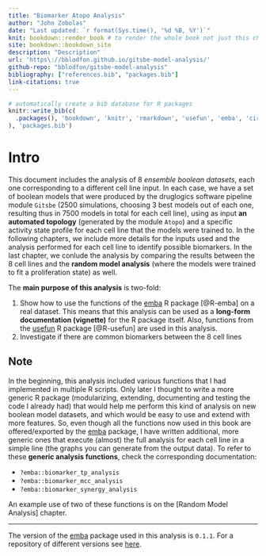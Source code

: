 ```yaml
---
title: "Biomarker Atopo Analysis"
author: "John Zobolas"
date: "Last updated: `r format(Sys.time(), '%d %B, %Y')`"
knit: bookdown::render_book # to render the whole book not just this chapter
site: bookdown::bookdown_site
description: "Description"
url: 'https\://bblodfon.github.io/gitsbe-model-analysis/'
github-repo: "bblodfon/gitsbe-model-analysis"
bibliography: ["references.bib", "packages.bib"]
link-citations: true
---
```


```r
# automatically create a bib database for R packages
knitr::write_bib(c(
  .packages(), 'bookdown', 'knitr', 'rmarkdown', 'usefun', 'emba', 'circlize'
), 'packages.bib')
```

# Intro {-}

This document includes the analysis of 8 *ensemble boolean datasets*, each one corresponding to a different cell line input. 
In each case, we have a set of boolean models that were produced by the druglogics software pipeline module `Gitsbe` ($2500$ simulations, choosing 3 best models out of each one, resulting thus in $7500$ models in total for each cell line), using as input **an automated topology** (generated by the module `Atopo`) and a specific activity state profile for each cell line that the models were trained to. 
In the following chapters, we include more details for the inputs used and the analysis performed for each cell line to identify possible biomarkers. 
In the last chapter, we conlude the analysis by comparing the results between the 8 cell lines and the **random model analysis** (where the models were trained to fit a proliferation state) as well.

The **main purpose of this analysis** is two-fold: 

1. Show how to use the functions of the [emba](https://github.com/bblodfon/emba) R package [@R-emba] on a real dataset. This means that this analysis can be used as a **long-form documentation (vignette)** for the R package itself.
Also, functions from the [usefun](https://github.com/bblodfon/usefun) R package [@R-usefun] are used in this analysis.
2. Investigate if there are common biomarkers between the 8 cell lines

## Note {-}

In the beginning, this analysis included various functions that I had implemented in multiple R scripts. 
Only later I thought to write a more generic R package (modularizing, extending, documenting and testing the code I already had) that would help me perform this kind of analysis on new boolean model datasets, and which would be easy to use and extend with more features.
So, even though all the functions now used in this book are offered/exported by the [emba](https://github.com/bblodfon/emba) package, I have written additional, more generic ones that execute (almost) the full analysis for each cell line in a simple line (the graphs you can generate from the output data). 
To refer to these **generic analysis functions**, check the corresponding documentation: 

- `?emba::biomarker_tp_analysis`
- `?emba::biomarker_mcc_analysis`
- `?emba::biomarker_synergy_analysis`

An example use of two of these functions is on the [Random Model Analysis] 
chapter.

---

The version of the [emba](https://github.com/bblodfon/emba) package used in this analysis is `0.1.1`.
For a repository of different versions see [here](https://cran.r-project.org/src/contrib/Archive/emba/).
